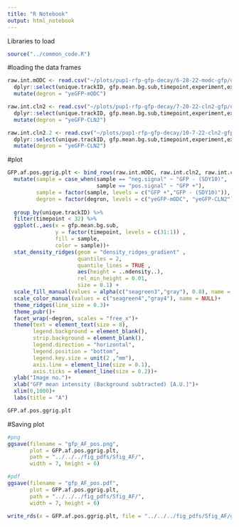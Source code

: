 ```yaml
---
title: "R Notebook"
output: html_notebook
---
```


Libraries to load
```r
source("../common_code.R")
```

#loading the data frames
```r
raw.int.mODC <- read.csv("~/plots/pup1-rfp-gfp-decay/6-28-22-modc-gfp/data/raw_gfp_int_all.csv") %>% 
  dplyr::select(unique.trackID, gfp.mean.bg.sub,timepoint,experiment,exp.field, field, sample, ) %>% 
  mutate(degron = "yeGFP-mODC")

raw.int.cln2 <- read.csv("~/plots/pup1-rfp-gfp-decay/7-20-22-cln2-gfp/data/raw_gfp_int_all.csv") %>%  
  dplyr::select(unique.trackID, gfp.mean.bg.sub,timepoint,experiment,exp.field, field, sample) %>% 
  mutate(degron = "yeGFP-CLN2")

raw.int.cln2.2 <- read.csv("~/plots/pup1-rfp-gfp-decay/10-7-22-cln2-gfp/data/raw_gfp_int_all.csv") %>% 
  dplyr::select(unique.trackID, gfp.mean.bg.sub,timepoint,experiment,exp.field, field, sample) %>% 
  mutate(degron = "yeGFP-CLN2")
```

#plot
```r
GFP.af.pos.ggrig.plt <- bind_rows(raw.int.mODC, raw.int.cln2, raw.int.cln2.2) %>% 
  mutate(sample = case_when(sample == "neg.signal" ~ "GFP - (SDY10)", 
                            sample == "pos.signal" ~ "GFP +"),
         sample = factor(sample, levels = c("GFP +","GFP - (SDY10)")),
         degron = factor(degron, levels = c("yeGFP-mODC", "yeGFP-CLN2"))) %>% 
  
  group_by(unique.trackID) %>% 
  filter(timepoint < 32) %>% 
  ggplot(.,aes(x = gfp.mean.bg.sub, 
               y = factor(timepoint, levels = c(31:1)) ,
               fill = sample, 
               color = sample))+
  stat_density_ridges(geom = "density_ridges_gradient" , 
                      quantiles = 2, 
                      quantile_lines = TRUE , 
                      aes(height = ..ndensity..), 
                      rel_min_height = 0.01, 
                      size = 0.1) +
  scale_fill_manual(values = alpha(c("seagreen3","gray"), 0.8), name = NULL)+
  scale_color_manual(values = c("seagreen4","gray4"), name = NULL)+
  theme_ridges(line_size = 0.3)+
  theme_pubr()+
  facet_wrap(~degron, scales = "free_x")+
  theme(text = element_text(size = 8), 
        legend.background = element_blank(),
        strip.background = element_blank(),
        legend.direction = "horizontal",
        legend.position = "bottom",
        legend.key.size = unit(2 ,"mm"),
        axis.line = element_line(size = 0.1),
        axis.ticks = element_line(size = 0.2))+
  ylab("Image no.")+
  xlab("GFP mean intensity (Background subtracted) [A.U.]")+
  xlim(0,1000)+
  labs(title = "A")

GFP.af.pos.ggrig.plt
```

#Saving plot
```r
#png
ggsave(filename = "gfp_AF_pos.png", 
       plot = GFP.af.pos.ggrig.plt, 
       path = "../../../fig_pdfs/Sfig_AF/", 
       width = 7, height = 6)

#pdf
ggsave(filename = "gfp_AF_pos.pdf", 
       plot = GFP.af.pos.ggrig.plt, 
       path = "../../../fig_pdfs/Sfig_AF/", 
       width = 7, height = 6)

write_rds(x = GFP.af.pos.ggrig.plt, file = "../../../fig_pdfs/Sfig_AF/gfp_AF_pos.rds")
```

